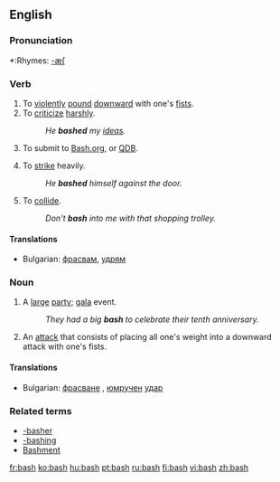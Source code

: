 ==English==

===Pronunciation===
*:Rhymes: [[Rhymes:English:-æʃ|-æʃ]]

===Verb===
{{en-verb|bash|es}}

# To [[violent]]ly [[pound]] [[downward]] with one's [[fist]]s.
# To [[criticize]] [[harsh]]ly. 
#:''He '''bashed''' my [[idea]]s.''
# {{context|Internet colloq.}} To submit to [http://bash.org Bash.org], or [http://qdb.us/ QDB].
# To [[strike]] heavily.
#: ''He '''bashed''' himself against the door.''
# To [[collide]].
#:''Don't '''bash''' into me with that shopping trolley.''

====Translations====

*Bulgarian: [[фрасвам]], [[удрям]]

===Noun===
{{en-noun|es}}

# A [[large]] [[party]]; [[gala]] event.
#: ''They had a big '''bash''' to celebrate their tenth anniversary.''
# An [[attack]] that consists of placing all one's weight into a downward attack with one's fists.


====Translations====

*Bulgarian: [[фрасване]] {{n}}, [[юмрук|юмручен]] [[удар]] {{m}}

===Related terms===
*[[-basher]]
*[[-bashing]]
*[[Bashment]]

[[fr:bash]]
[[ko:bash]]
[[hu:bash]]
[[pt:bash]]
[[ru:bash]]
[[fi:bash]]
[[vi:bash]]
[[zh:bash]]